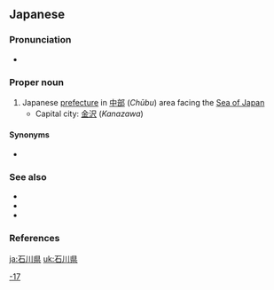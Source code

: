 ==Japanese==
{{ja-kanjitab|いし|かわ|けん}}
{{wikipedia|Ishikawa Prefecture}}
{{wikipedia|lang=ja}}

===Pronunciation===
* {{ja-pron|いしかわけん|acc=4|acc_ref=NHK}}

===Proper noun===
{{ja-pos|proper|いしかわけん|kyu=石川縣|hhira=いしかはけん}}

# Japanese [[prefecture]] in [[中部]] (''Chūbu'') area facing the [[Sea of Japan]]
#* Capital city: [[金沢]] (''Kanazawa'')

====Synonyms====
* {{ja-r|加能|^かのう}}

===See also===
* {{ja-r|加賀|^かが}}
* {{ja-r|能登|^のと}}
* {{list:prefectures of Japan/ja}}

===References===
<references/>

[[Category:ja:Prefectures of Japan|-17]]

[[ja:石川県]]
[[uk:石川県]]